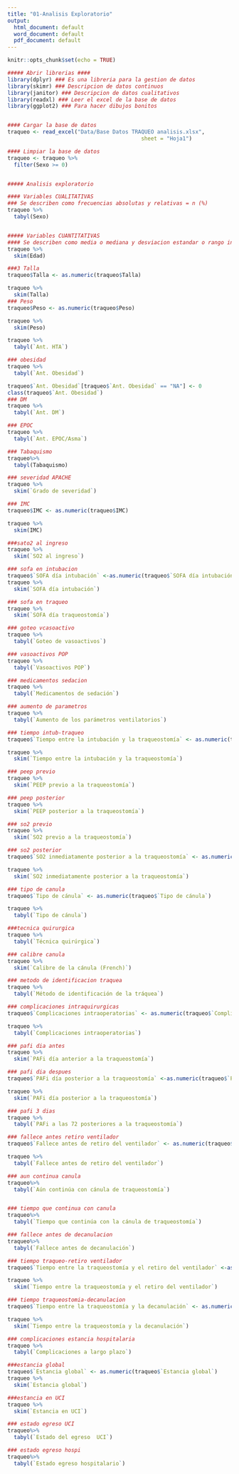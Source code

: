 ```yaml
---
title: "01-Analisis Exploratorio"
output:
  html_document: default
  word_document: default
  pdf_document: default
---
```


```r
knitr::opts_chunk$set(echo = TRUE)

##### Abrir librerias ####
library(dplyr) ### Es una libreria para la gestion de datos
library(skimr) ### Descripcion de datos continuos
library(janitor) ### Descripcion de datos cualitativos
library(readxl) ### Leer el excel de la base de datos
library(ggplot2) ### Para hacer dibujos bonitos


#### Cargar la base de datos
traqueo <- read_excel("Data/Base Datos TRAQUEO analisis.xlsx", 
                                          sheet = "Hoja1")

#### Limpiar la base de datos
traqueo <- traqueo %>%
  filter(Sexo >= 0)


##### Analisis exploratorio

#### Variables CUALITATIVAS
### Se describen como frecuencias absolutas y relativas = n (%)
traqueo %>%
  tabyl(Sexo)


##### Variables CUANTITATIVAS
#### Se describen como media o mediana y desviacion estandar o rango intercuartil 
traqueo %>%
  skim(Edad)

###3 Talla
traqueo$Talla <- as.numeric(traqueo$Talla)

traqueo %>%
  skim(Talla)
### Peso
traqueo$Peso <- as.numeric(traqueo$Peso)

traqueo %>%
  skim(Peso)

traqueo %>%
  tabyl(`Ant. HTA`)

### obesidad
traqueo %>%
  tabyl(`Ant. Obesidad`)

traqueo$`Ant. Obesidad`[traqueo$`Ant. Obesidad` == "NA"] <- 0
class(traqueo$`Ant. Obesidad`)
### DM
traqueo %>%
  tabyl(`Ant. DM`)

### EPOC
traqueo %>%
  tabyl(`Ant. EPOC/Asma`)

### Tabaquismo
traqueo%>%
  tabyl(Tabaquismo)

### severidad APACHE
traqueo %>%
  skim(`Grado de severidad`)

### IMC
traqueo$IMC <- as.numeric(traqueo$IMC)

traqueo %>%
  skim(IMC)

###sato2 al ingreso
traqueo %>%
  skim(`SO2 al ingreso`)

### sofa en intubacion
traqueo$`SOFA día intubación` <-as.numeric(traqueo$`SOFA día intubación`)
traqueo %>%
  skim(`SOFA día intubación`)

### sofa en traqueo
traqueo %>%
  skim(`SOFA día traqueostomía`)

### goteo vcasoactivo
traqueo %>%
  tabyl(`Goteo de vasoactivos`)

### vasoactivos POP
traqueo %>%
  tabyl(`Vasoactivos POP`)

### medicamentos sedacion
traqueo %>%
  tabyl(`Medicamentos de sedación`)

### aumento de parametros
traqueo %>%
  tabyl(`Aumento de los parámetros ventilatorios`)

### tiempo intub-traqueo
traqueo$`Tiempo entre la intubación y la traqueostomía` <- as.numeric(traqueo$`Tiempo entre la intubación y la traqueostomía`)

traqueo %>%
  skim(`Tiempo entre la intubación y la traqueostomía`)

### peep previo
traqueo %>%
  skim(`PEEP previo a la traqueostomía`)

### peep posterior
traqueo %>%
  skim(`PEEP posterior a la traqueostomía`)

### so2 previo
traqueo %>%
  skim(`SO2 previo a la traqueostomía`)

### so2 posterior
traqueo$`SO2 inmediatamente posterior a la traqueostomía` <- as.numeric(traqueo$`SO2 inmediatamente posterior a la traqueostomía`)

traqueo %>%
  skim(`SO2 inmediatamente posterior a la traqueostomía`)

### tipo de canula
traqueo$`Tipo de cánula` <- as.numeric(traqueo$`Tipo de cánula`)

traqueo %>%
  tabyl(`Tipo de cánula`)

###tecnica quirurgica
traqueo %>%
  tabyl(`Técnica quirúrgica`)

### calibre canula
traqueo %>%
  skim(`Calibre de la cánula (French)`)

### metodo de identificacion traquea
traqueo %>%
  tabyl(`Método de identificación de la tráquea`)

### complicaciones intraquirurgicas
traqueo$`Complicaciones intraoperatorias` <- as.numeric(traqueo$`Complicaciones intraoperatorias`)

traqueo %>%
  tabyl(`Complicaciones intraoperatorias`)

### pafi dia antes
traqueo %>%
  skim(`PAFi día anterior a la traqueostomía`)

### pafi dia despues 
traqueo$`PAFi día posterior a la traqueostomía` <-as.numeric(traqueo$`PAFi día posterior a la traqueostomía`)

traqueo %>%
  skim(`PAFi día posterior a la traqueostomía`)

### pafi 3 dias
traqueo %>%
  tabyl(`PAFi a las 72 posteriores a la traqueostomía`)

### fallece antes retiro ventilador
traqueo$`Fallece antes de retiro del ventilador` <- as.numeric(traqueo$`Fallece antes de retiro del ventilador`)

traqueo %>%
  tabyl(`Fallece antes de retiro del ventilador`)

### aun continua canula
traqueo%>%
  tabyl(`Aún continúa con cánula de traqueostomía`)


### tiempo que continua con canula
traqueo%>%
  tabyl(`Tiempo que continúa con la cánula de traqueostomía`)

### fallece antes de decanulacion
traqueo%>%
  tabyl(`Fallece antes de decanulación`)

### tiempo traqueo-retiro ventilador
traqueo$`Tiempo entre la traqueostomía y el retiro del ventilador` <-as.numeric(traqueo$`Tiempo entre la traqueostomía y el retiro del ventilador`)

traqueo %>%
  skim(`Tiempo entre la traqueostomía y el retiro del ventilador`)

### tiempo traqueostomia-decanulacion
traqueo$`Tiempo entre la traqueostomía y la decanulación` <- as.numeric(traqueo$`Tiempo entre la traqueostomía y la decanulación`)

traqueo %>%
  skim(`Tiempo entre la traqueostomía y la decanulación`)

### complicaciones estancia hospitalaria
traqueo %>%
  tabyl(`Complicaciones a largo plazo`)

###estancia global
traqueo$`Estancia global` <- as.numeric(traqueo$`Estancia global`)
traqueo %>%
  skim(`Estancia global`)

###estancia en UCI
traqueo %>%
  skim(`Estancia en UCI`)

### estado egreso UCI
traqueo%>%
  tabyl(`Estado del egreso  UCI`)

### estado egreso hospi
traqueo%>%
  tabyl(`Estado egreso hospitalario`)



```

